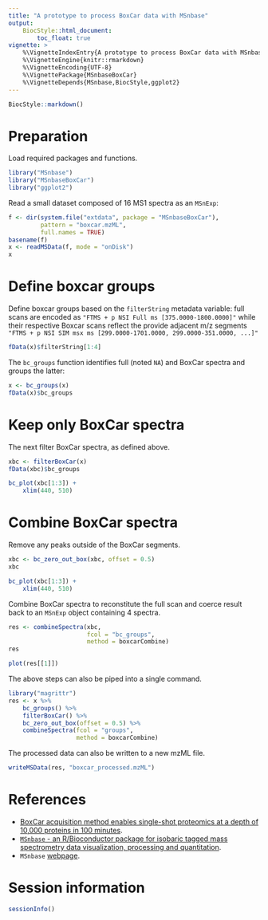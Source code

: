 ```yaml
---
title: "A prototype to process BoxCar data with MSnbase"
output:
    BiocStyle::html_document:
        toc_float: true
vignette: >
    %\VignetteIndexEntry{A prototype to process BoxCar data with MSnbase}
    %\VignetteEngine{knitr::rmarkdown}
    %\VignetteEncoding{UTF-8}
    %\VignettePackage{MSnbaseBoxCar}
    %\VignetteDepends{MSnbase,BiocStyle,ggplot2}
---
```



```r
BiocStyle::markdown()
```

# Preparation

Load required packages and functions. 

```r
library("MSnbase")
library("MSnbaseBoxCar")
library("ggplot2")
```

Read a small dataset composed of 16 MS1 spectra as an `MSnExp`:

```r
f <- dir(system.file("extdata", package = "MSnbaseBoxCar"),
         pattern = "boxcar.mzML",
         full.names = TRUE)
basename(f)
x <- readMSData(f, mode = "onDisk")
x
```

# Define boxcar groups

Define boxcar groups based on the `filterString` metadata variable:
full scans are encoded as `"FTMS + p NSI Full ms
[375.0000-1800.0000]"` while their respective Boxcar scans reflect the
provide adjacent m/z segments `"FTMS + p NSI SIM msx ms
[299.0000-1701.0000, 299.0000-351.0000, ...]"`


```r
fData(x)$filterString[1:4]
```

The `bc_groups` function identifies full (noted `NA`) and BoxCar
spectra and groups the latter:


```r
x <- bc_groups(x)
fData(x)$bc_groups
```
# Keep only BoxCar spectra

The next filter BoxCar spectra, as defined above.

```r
xbc <- filterBoxCar(x)
fData(xbc)$bc_groups
```

```r
bc_plot(xbc[1:3]) +
    xlim(440, 510)
```

# Combine BoxCar spectra 

Remove any peaks outside of the BoxCar segments.

```r
xbc <- bc_zero_out_box(xbc, offset = 0.5)
xbc
```

```r
bc_plot(xbc[1:3]) +
    xlim(440, 510)
```

Combine BoxCar spectra to reconstitute the full scan and coerce result
back to an `MSnExp` object containing 4 spectra.


```r
res <- combineSpectra(xbc,
                      fcol = "bc_groups",
                      method = boxcarCombine)
res
```

```r
plot(res[[1]])
```


The above steps can also be piped into a single command.

```r
library("magrittr")
res <- x %>%
    bc_groups() %>%
    filterBoxCar() %>%    
    bc_zero_out_box(offset = 0.5) %>%
    combineSpectra(fcol = "groups",
                   method = boxcarCombine)

```

The processed data can also be written to a new mzML file.

```r
writeMSData(res, "boxcar_processed.mzML")
```

# References

- [BoxCar acquisition method enables single-shot proteomics at a depth
  of 10,000 proteins in 100
  minutes](https://www.nature.com/articles/s41592-018-0003-5).
- [`MSnbase` - an R/Bioconductor package for isobaric tagged mass
  spectrometry data visualization, processing and
  quantitation](https://pubmed.ncbi.nlm.nih.gov/22113085/).
- `MSnbase` [webpage](http://lgatto.github.io/MSnbase/).

# Session information

```r
sessionInfo()
```
